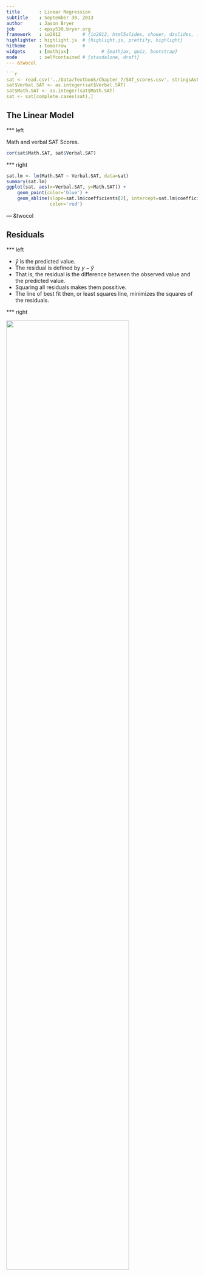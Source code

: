 ```yaml
---
title       : Linear Regression
subtitle    : September 30, 2013
author      : Jason Bryer
job         : epsy530.bryer.org
framework   : io2012        # {io2012, html5slides, shower, dzslides, ...}
highlighter : highlight.js  # {highlight.js, prettify, highlight}
hitheme     : tomorrow      # 
widgets     : [mathjax]            # {mathjax, quiz, bootstrap}
mode        : selfcontained # {standalone, draft}
--- &twocol

```r
sat <- read.csv('../Data/Textbook/Chapter_7/SAT_scores.csv', stringsAsFactors=FALSE)
sat$Verbal.SAT <- as.integer(sat$Verbal.SAT)
sat$Math.SAT <- as.integer(sat$Math.SAT)
sat <- sat[complete.cases(sat),]
```

## The Linear Model

*** left 

Math and verbal SAT Scores.

```r
cor(sat$Math.SAT, sat$Verbal.SAT)
```

*** right

```r
sat.lm <- lm(Math.SAT ~ Verbal.SAT, data=sat)
summary(sat.lm)
ggplot(sat, aes(x=Verbal.SAT, y=Math.SAT)) + 
	geom_point(color='blue') + 
	geom_abline(slope=sat.lm$coefficients[2], intercept=sat.lm$coefficients[1],
				color='red')
```

--- &twocol

## Residuals

*** left

* $\widehat{y}$ is the predicted value.
* The residual is defined by $y - \widehat{y}$
* That is, the residual is the difference between the observed value and the predicted value.
* Squaring all residuals makes them possitive.
* The line of best fit then, or least squares line, minimizes the squares of the residuals.

*** right

<img src='Figures/Class07-Residuals.png' width='80%'>
<img src='Figures/Class07-Residuals2.png' width='80%'>

---
```


## The Line of Best Fit

Line from algebra:
* $y = mx + b$

Line of best fit:
* $\widehat { y } ={ b }_{ 0 }+{ b }_{ 1 }x$
* ${b}_{1}$ is the slope.
* ${b}_{0}$ is the y-intercept. That is, the value of $\widehat{y}$ when $x = 0$.

---

## The Line of Best Fit: SAT Scores

```r
(sat.lm = lm(Math.SAT ~ Verbal.SAT, data=sat))
```

* ${b}_{0} = 0.675$ (slope) - for each 1-point increase in Verbal SAT, we expect the Math SAT score to increase by 0.675.
* ${b}_{1} = 210$ (y-intercept)

---

## Slope and Correlation

$${ b }_{ 1 }=r\frac { { S }_{ y } }{ { S }_{ x } } $$

* Since the standard deviations are always positive, the slope and the correlation always have the same sign.
* The correlation has no units, but the slope has units of y over units of x.  

---

## The y-intercept

The y-intercept and the slope are related by:
$$\overline{y} = {b}_{0} + {b}_{1} \overline{x} $$

* The point corresponding to the mean of x and y will always fall on the line of best fit.
* Given the mean of x, the mean of y, and the slope, we can find the y-intercept.

$${b}_{0} = {b}_{1} \overline{x} - \overline{y} $$

---

## Assumptions for Using Regression

The line of best fit is also called the least squares line or the regression line.  Only use the regression line to make predictions if:
* The variable must be Quantitative.
* The relationship is Straight Enough.
* There should be no Outliers.

---

## Correlation and Prediction

* A new male student joins the class. How tall is he in inches? Best guess would be the mean (${\widehat{z}}_{in} = 0)$.
* What if you also know his GPA was 3.94 (${z}_{GPA} = 2$)?  
	Best guess for height would not change.
* What would your guess for height be if you knew the student’s shoe size had z = 2?
	* The correlation is positive($0 < {z}_{in} < 2$).
	* Since ${b}_{0} = {b}_{1} \overline{x} - \overline{y}$ and the means for z-scores are both 0, this gives ${b}_{0} = 0$.
	* Since the standard deviations are both 1, ${b}_{1}=r\frac{{S}_{y}}{{S}_{x}}$ gives ${b}_{1} = r$. Substituting into $\widehat{y} = b_0 + {b}_{1}x$ gives:
$$\widehat{z}_{y} = r{z}_{x}$$

---

## Regression to the mean

* Galton’s Discovery: Tall parents have tall children, but the children’s heights are likely to be closer to the mean than the parent’s heights.
* Since $-1 \le r \le 1$, $r{z}_{x}$ is smaller in absolute value than the $z_x$. This is called *regression to the mean*.
* The greater the deviation of a random variable from its mean, the greater the probability that the next measured variate will deviate less fars. 
* In other words, an extreme event is likely to be followed by a less extreme event.

--- &twocol
## Residuals Revisited

*** left

The regression model is a good model if the residual scatterplot has no interesting features.  
* No direction
* No shape
* No bends
* No outliers
* No identifiable pattern

*** right

```r
sat.residual = resid(sat.lm)
plot(sat$Verbal.SAT, sat.residual)
```

--- &twocol

## The Residual Standard Deviation

*** left

* Since the mean of the residuals is 0, the standard deviation of the residuals is a measure of how small the residuals are.
* Equal Variance Assumption: A good model will have the spread of the residuals consistent and small

*** right

```r
hist(sat.residual)
```

---

## Comparing the Variation of y with the Variation of the Residuals

$r = -1$ or $r = 1$
* The residuals are all 0.  There is no variation of the residuals.

$r = 0$
* The regression line is horizontal through the mean.
* The residuals are the y values minus the mean.
* The variation of the residuals would be the same as the variation of the original y values.

--- &twocol

## Comparing the Variation of y with the Variation of the Residuals:  General r

*** left
* ${r}^{2}$ (written $R^2$) gives the fraction ofthe data’s variation accounted for by the model

* 47% of the variability in the Math score is accounted for by the variation in Verbal score.
* 53% of the variability in the Math score is left in the residuals (i.e unaccounted for by other factors).

*** right

```r
cor(sat$Verbal.SAT, sat$Math.SAT) ^ 2
```

```r
require(reshape2)
sat$residuals = sat.residual + mean(sat$Math.SAT)
sat$Verbal.SAT.z = (sat$Verbal.SAT - mean(sat$Verbal.SAT)) / sd(sat$Verbal.SAT)
sat$Math.SAT.z = (sat$Math.SAT - mean(sat$Math.SAT)) / sd(sat$Math.SAT)
sat.melted = melt(sat[,c('Math.SAT', 'residuals')])
ggplot(sat.melted, aes(x=variable, y=value)) + geom_boxplot()
```

---

## When is R-Squared Big Enough

$R^2$ provides us with a measure of how useful the regression line is as a prediction tool.
* If $R^2$ is close to 1, then the regression line is useful.
* If $R^2$ is close to 0, then the regression line is not useful.
* What "close to" means depends on who is using it.
* Good Practice:  Always report $R^2$ and let the researcher decide.

---

## Beware of Just Switching x and y

* Switching x and y in the regression equation and solving for x does not give the equation of the regression line in reverse.
* Instead, you must start over with all the computations.
* This is no big deal if you use a computer or calculator, since the data is already entered.

---

## Conditions to Check For

* Quantitative Variable Condition:  Regression analysis cannot be used for qualitative variables.
* Straight Enough Condition:  The scatterplot should indicate a relatively straight pattern.
* Outlier Condition:  Outliers dramatically influence the fit of the least squares line.
* Does the Plot Thicken? Condition: The data should not become more spread out as the values of x increase.  The spread should be relatively consistent for all x.

---

## Conditions on the Scatterplot of the Residuals

* There should be no bends.
* There should be no outliers.
* There should be no changes in the spread from one part of the plot to another.

---

## Causation and Regression

**Never report out a cause and effect relationship based solely on regression analysis.**
* Even when correlation is high and the model was reasonably linear, we would need a scientific explanation to conclude cause and effect. Regression analysis alone can never prove cause and effect.

---

## What Can Go Wrong?

* Don’t fit a straight line to a nonlinear relationship.  
	If there are curves and bends in the scatterplot, don’t use regression analysis.
* Don’t ignore outliers.  
	Instead report them out and think twice before using regression analysis.
* Don’t invert the regression.  
	Switching x and y does not mean just solving for x in the least squares line.  You must start over.
